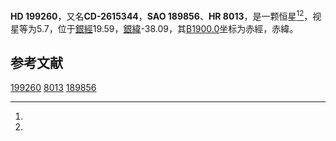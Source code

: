 {{Starbox begin
| name = HD 199260
}}
{{Starbox observe
| epoch = [[J2000.0|J2000.0]]
| constell = {{星座名待查}}<ref name=SIMBAD>{{cite web
 | url=http://simbad.u-strasbg.fr/simbad/sim-id?Ident=HR+8013
 | title =Pulsating variable Star
 | publisher=Centre de Données astronomiques de Strasbourg
 | work=SIMBAD
 | accessdate=2012-07-13}}</ref><ref name=DATA>{{cite web
 | url=http://vizier.u-strasbg.fr/viz-bin/VizieR-5?-out.add=.&-source=5050&-corr=PK=HR&-out.max=9999&HR=8013
 | title=VizieR Detailed Page
 | accessdate=2012-07-13
 | archive-date=2016-03-04
 | archive-url=https://web.archive.org/web/20160304231923/http://vizier.u-strasbg.fr/viz-bin/VizieR-5?-out.add=.&-source=5050&-corr=PK=HR&-out.max=9999&HR=8013
 | dead-url=no
 }}</ref>
| 星官 = 
| ra = {{RA|20|56|47.3}}<ref name=SIMBAD /><ref name=DATA />
| dec = {{DEC|-26|17|47}}<ref name=SIMBAD /><ref name=DATA />
| appmag_v = 5.7<ref name=SIMBAD /><ref name=DATA />
}}
{{Starbox character
| class = F7V<ref name=SIMBAD /><ref name=DATA />
| b-v = 0.5<ref name=SIMBAD /><ref name=DATA />
| u-b = -0.04<ref name=SIMBAD /><ref name=DATA />
| r-i = <ref name=SIMBAD /><ref name=DATA />
| variable = 
}}
{{Starbox astrometry
| radial_v = -0.04
| prop_mo_ra = -16
| parallax = 0.039
| p_error = 
}}
{{Starbox catalog
| names =CD-2615344，[[SAO星表|SAO]] 189856，[[HD星表|HD]] 199260，[[HR星表|HR]] 8013}}
{{Starbox reference |Simbad=HR+8013}}
{{Starbox end}}

'''HD 199260'''，又名'''CD-2615344'''，'''SAO 189856'''、'''HR 8013'''，是一颗恒星<ref name=SIMBAD /><ref name=DATA />，视星等为5.7，位于[[銀道座標系|銀經]]19.59，[[銀道座標系|銀緯]]-38.09，其[[B1900.0|B1900.0]]坐标为赤經{{RA|20|50|50.8}}，赤緯{{DEC|-26|-38.09|39}}。

== 参考文献 ==
{{reflist}}

{{star-stub}}

[[Category:HD和HDE天體|199260]]
[[Category:HR天體|8013]]
[[Category:SAO天體|189856]]